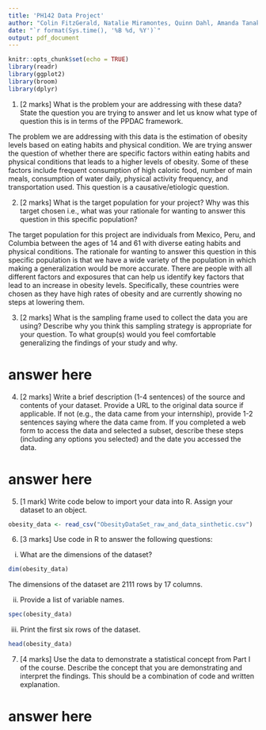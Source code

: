 ```yaml
---
title: 'PH142 Data Project'
author: "Colin FitzGerald, Natalie Miramontes, Quinn Dahl, Amanda Tanaka, Celina Alnakib"
date: "`r format(Sys.time(), '%B %d, %Y')`"
output: pdf_document
---
```


```r
knitr::opts_chunk$set(echo = TRUE)
library(readr)
library(ggplot2)
library(broom)
library(dplyr)
```

1. [2 marks] What is the problem your are addressing with these data? State the question you are trying
to answer and let us know what type of question this is in terms of the PPDAC framework.

The problem we are addressing with this data is the estimation of obesity levels based on eating habits and physical condition. We are trying answer the question 
of whether there are specific factors within eating habits and physical conditions that leads to a higher levels of obesity. 
Some of these factors include frequent consumption of high caloric food, number of main meals, consumption of water daily, physical activity frequency, and transportation used. This question is a causative/etiologic question. 


2. [2 marks] What is the target population for your project? Why was this target chosen i.e., what was
your rationale for wanting to answer this question in this specific population?

The target population for this project are individuals from Mexico, Peru, and Columbia between the ages of 14 and 61 with diverse eating habits and physical conditions. The rationale for wanting to answer this question in this specific population is that we have a wide variety of the population in which making a generalization would be more accurate. There are people with all different factors and exposures that can help us identify key factors that lead to an increase in obesity levels. Specifically, these countries were chosen as they have high rates of obesity and are currently showing no steps at lowering them. 

3. [2 marks] What is the sampling frame used to collect the data you are using? Describe why you think
this sampling strategy is appropriate for your question. To what group(s) would you feel comfortable
generalizing the findings of your study and why.

# answer here


4. [2 marks] Write a brief description (1-4 sentences) of the source and contents of your dataset. Provide
a URL to the original data source if applicable. If not (e.g., the data came from your internship),
provide 1-2 sentences saying where the data came from. If you completed a web form to access the
data and selected a subset, describe these steps (including any options you selected) and the date you
accessed the data.

# answer here 


5. [1 mark] Write code below to import your data into R. Assign your dataset to an object.
```r
obesity_data <- read_csv("ObesityDataSet_raw_and_data_sinthetic.csv")
```

6. [3 marks] Use code in R to answer the following questions:
i) What are the dimensions of the dataset?

```r
dim(obesity_data)
```

The dimensions of the dataset are 2111 rows by 17 columns. 


ii) Provide a list of variable names.

```r
spec(obesity_data)
```


iii) Print the first six rows of the dataset.

```r
head(obesity_data)
```


7. [4 marks] Use the data to demonstrate a statistical concept from Part I of the course. Describe the
concept that you are demonstrating and interpret the findings. This should be a combination of code
and written explanation.

# answer here 



